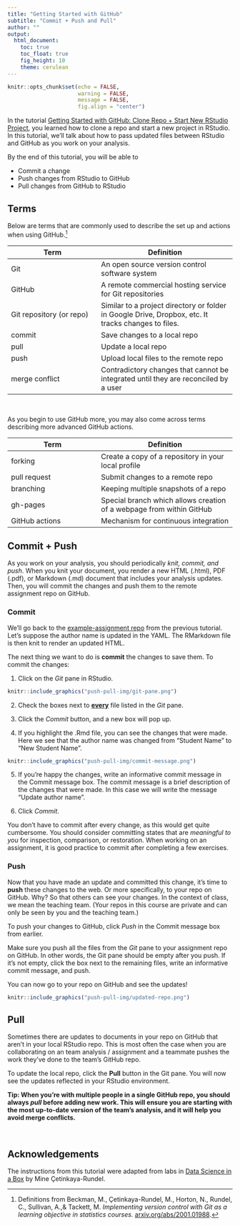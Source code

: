 ```yaml
---
title: "Getting Started with GitHub"
subtitle: "Commit + Push and Pull"
author: ""
output: 
  html_document: 
    toc: true
    toc_float: true
    fig_height: 10
    theme: cerulean
---
```


```r
knitr::opts_chunk$set(echo = FALSE, 
                      warning = FALSE, 
                      message = FALSE, 
                      fig.align = "center")
```

In the tutorial [Getting Started with GitHub: Clone Repo + Start New RStudio Project](clone-new-project.html), you learned how to clone a repo and start a new project in RStudio. In this tutorial, we'll talk about how to pass updated files between RStudio and GitHub as you work on your analysis. 

By the end of this tutorial, you will be able to 

- Commit a change
- Push changes from RStudio to GitHub
- Pull changes from GitHub to RStudio


## Terms

Below are terms that are commonly used to describe the set up and actions when using GitHub.^[Definitions from Beckman, M., &Ccedil;etinkaya-Rundel, M., Horton, N., Rundel, C., Sullivan, A.,& Tackett, M. *Implementing version control with Git as a learning objective in statistics courses.* [arxiv.org/abs/2001.01988](https://arxiv.org/abs/2001.01988).] 

| Term   | Definition |
|--------|------------|
| Git    | An open source version control software system |
| GitHub | A remote commercial hosting service for Git repositories       |
| Git repository (or repo) | Similar to a project directory or folder in Google Drive, Dropbox, etc. It tracks changes to files.         |
| commit | Save changes to a local repo        |
| pull | Update a local repo        |
| push | Upload local files to the remote repo        |
| merge conflict | Contradictory changes that cannot be integrated until they are reconciled by a user       |

<br>

As you begin to use GitHub more, you may also come across terms describing more advanced GitHub actions.

| Term   | Definition |
|--------|------------|
| forking   | Create a copy of a repository in your local profile |
| pull request | Submit changes to a remote repo       |
| branching | Keeping multiple snapshots of a repo |
| gh-pages | Special branch which allows creation of a webpage from within GitHub        |
| GitHub actions | Mechanism for continuous integration |

## Commit + Push

As you work on your analysis, you should periodically *knit, commit, and push*. When you knit your document, you render a new HTML (.html), PDF (.pdf), or Markdown (.md) document that includes your analysis updates. Then, you will commit the changes and push them to the remote assignment repo on GitHub. 

### Commit 

We'll go back to the [example-assignment repo](https://github.com/DukeStatSci/example-assignment) from the previous tutorial. Let's suppose the author name is updated in the YAML. The RMarkdown file is then knit to render an updated HTML. 



The next thing we want to do is **commit** the changes to save them. To commit the changes: 

1. Click on the *Git* pane in RStudio. 


```r
knitr::include_graphics("push-pull-img/git-pane.png")
```

2. Check the boxes next to **<u>every</u>** file listed in the *Git* pane.

3. Click the *Commit* button, and a new box will pop up.

4. If you highlight the .Rmd file, you can see the changes that were made. Here we see that the author name was changed from "Student Name" to "New Student Name".


```r
knitr::include_graphics("push-pull-img/commit-message.png")
```

5. If you're happy the changes, write an informative commit message in the Commit message box. The commit message is a brief description of the changes that were made. In this case we will write the message "Update author name". 

6. Click *Commit*.

You don't have to commit after every change, as this would get quite cumbersome. You should consider committing states that are *meaningful to you* for inspection, comparison, or restoration. When working on an assignment, it is good practice to commit after completing a few exercises. 

### Push

Now that you have made an update and committed this change, it's time to **push** these changes to the web. Or more specifically, to your repo on GitHub. Why? So that others can see your changes. In the context of class, we mean the teaching team. (Your repos in this course are private and can only be seen by you and the teaching team.)

To push your changes to GitHub, click *Push* in the Commit message box from earlier.

Make sure you push all the files from the *Git* pane to your assignment repo on GitHub. In other words, the Git pane should be empty after you push. If it's not empty, click the box next to the remaining files, write an informative commit message, and push.

You can now go to your repo on GitHub and see the updates!

```r
knitr::include_graphics("push-pull-img/updated-repo.png")
```

## Pull 

Sometimes there are updates to documents in your repo on GitHub that aren't in your local RStudio repo. This is most often the case when you are collaborating on an team analysis / assignment and a teammate pushes the work they've done to the team's GitHub repo. 

To update the local repo, click the **Pull** button in the Git pane. You will now see the updates reflected in your RStudio environment.

**Tip: When you're with multiple people in a single GitHub repo, you should always <i>pull</i> before adding new work. This will ensure you are starting with the most up-to-date version of the team's analysis, and it will help you avoid merge conflicts.**

<br> 

## Acknowledgements

The instructions from this tutorial were adapted from labs in [Data Science in a Box](https://datasciencebox.org/) by Mine &Ccedil;etinkaya-Rundel.
